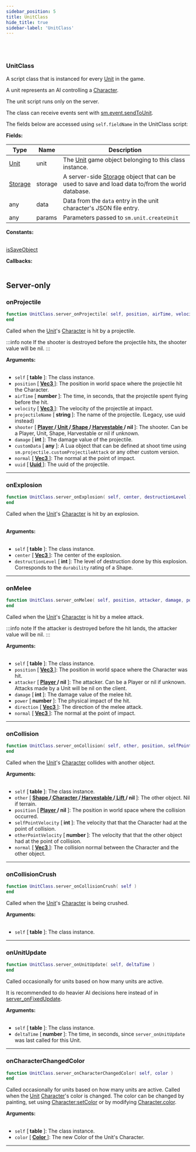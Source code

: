 ```yaml
---
sidebar_position: 5
title: UnitClass
hide_title: true
sidebar-label: 'UnitClass'
---
```


<br></br>

### UnitClass
A script class that is instanced for every [Unit](/docs/lua/game_script_env/userdata/Unit) in the game.

A unit represents an AI controlling a [Character](/docs/lua/game_script_env/userdata/Character).

The unit script runs only on the server.

The class can receive events sent with [sm.event.sendToUnit](/docs/lua/game_script_env/static_functions/sm.event#sendtounit).

The fields below are accessed using <code>self.fieldName</code> in the UnitClass script:

<strong>Fields:</strong>

| Type        | Name           | Description |
| ----------- | -----------    | ----------- |
| [Unit](/docs/lua/game_script_env/userdata/Unit) | unit | The [Unit](/docs/lua/game_script_env/userdata/Unit) game object belonging to this class instance. |
| [Storage](/docs/lua/game_script_env/userdata/Storage) | storage | A server-side [Storage](/docs/lua/game_script_env/userdata/Storage) object that can be used to save and load data to/from the world database. |
| any | data | Data from the <code>data</code> entry in the unit character's JSON file entry. |
| any | params | Parameters passed to <code>sm.unit.createUnit</code> |

<strong>Constants:</strong> <br></br>

[isSaveObject](/docs/lua/game_script_env/Constants#unitclass)

<strong>Callbacks:</strong> <br></br>

## Server-only

### onProjectile

```lua
function UnitClass.server_onProjectile( self, position, airTime, velocity, projectileName, shooter, damage, customData, normal, uuid )
end
```
Called when the [Unit](/docs/lua/game_script_env/userdata/Unit)'s [Character](/docs/lua/game_script_env/userdata/Character) is hit by a projectile.

:::info note
If the shooter is destroyed before the projectile hits, the shooter value will be nil.
:::

<strong>Arguments:</strong> <br></br>

- <code>self</code> [<strong> table </strong>]: The class instance.
- <code>position</code> [<strong> <a href="/docs/lua/game_script_env/userdata/Vec3"> Vec3 </a> </strong>]: The position in world space where the projectile hit the Character.
- <code>airTime</code> [<strong> number </strong>]: The time, in seconds, that the projectile spent flying before the hit.
- <code>velocity</code> [<strong> <a href="/docs/lua/game_script_env/userdata/Vec3"> Vec3 </a> </strong>]: The velocity of the projectile at impact.
- <code>projectileName</code> [<strong> string </strong>]: The name of the projectile. (Legacy, use uuid instead)
- <code>shooter</code> [<strong> <a href="/docs/lua/game_script_env/userdata/Player"> Player </a>/<a href="/docs/lua/game_script_env/userdata/Unit"> Unit </a>/<a href="/docs/lua/game_script_env/userdata/Shape"> Shape </a>/<a href="/docs/lua/game_script_env/userdata/Harvestable"> Harvestable </a>/ nil </strong>]: The shooter. Can be a Player, Unit, Shape, Harvestable or nil if unknown.
- <code>damage</code> [<strong> int </strong>]: The damage value of the projectile.
- <code>customData</code> [<strong> any </strong>]: A Lua object that can be defined at shoot time using <code>sm.projectile.customProjectileAttack</code> or any other custom version.
- <code>normal</code> [<strong> <a href="/docs/lua/game_script_env/userdata/Vec3"> Vec3 </a> </strong>]: The normal at the point of impact.
- <code>uuid</code> [<strong> <a href="/docs/lua/game_script_env/userdata/Uuid"> Uuid </a> </strong>]: The uuid of the projectile.

---

### onExplosion

```lua
function UnitClass.server_onExplosion( self, center, destructionLevel )
end
```
Called when the [Unit](/docs/lua/game_script_env/userdata/Unit)'s [Character](/docs/lua/game_script_env/userdata/Character) is hit by an explosion. <br></br>

<strong>Arguments:</strong> <br></br>

- <code>self</code> [<strong> table </strong>]: The class instance.
- <code>center</code> [<strong> <a href="/docs/lua/game_script_env/userdata/Vec3"> Vec3 </a> </strong>]: The center of the explosion.
- <code>destructionLevel</code> [<strong> int </strong>]: The level of destruction done by this explosion. Corresponds to the <code>durability</code> rating of a Shape.

---

### onMelee

```lua
function UnitClass.server_onMelee( self, position, attacker, damage, power, direction, normal )
end
```
Called when the [Unit](/docs/lua/game_script_env/userdata/Unit)'s [Character](/docs/lua/game_script_env/userdata/Character) is hit by a melee attack.

:::info note
If the attacker is destroyed before the hit lands, the attacker value will be nil.
:::

<strong>Arguments:</strong> <br></br>

- <code>self</code> [<strong> table </strong>]: The class instance.
- <code>position</code> [<strong> <a href="/docs/lua/game_script_env/userdata/Vec3"> Vec3 </a> </strong>]: The position in world space where the Character was hit.
- <code>attacker</code> [<strong> <a href="/docs/lua/game_script_env/userdata/Player"> Player </a>/ nil </strong>]: The attacker. Can be a Player or nil if unknown. Attacks made by a Unit will be nil on the client.
- <code>damage</code> [<strong> int </strong>]: The damage value of the melee hit.
- <code>power</code> [<strong> number </strong>]: The physical impact of the hit.
- <code>direction</code> [<strong> <a href="/docs/lua/game_script_env/userdata/Vec3"> Vec3 </a> </strong>]: The direction of the melee attack.
- <code>normal</code> [<strong> <a href="/docs/lua/game_script_env/userdata/Vec3"> Vec3 </a> </strong>]: The normal at the point of impact.

---

### onCollision

```lua
function UnitClass.server_onCollision( self, other, position, selfPointVelocity, otherPointVelocity, normal )
end
```
Called when the [Unit](/docs/lua/game_script_env/userdata/Unit)'s [Character](/docs/lua/game_script_env/userdata/Character) collides with another object.

<strong>Arguments:</strong> <br></br>

- <code>self</code> [<strong> table </strong>]: The class instance.
- <code>other</code> [<strong> <a href="/docs/lua/game_script_env/userdata/Shape"> Shape </a>/<a href="/docs/lua/game_script_env/userdata/Character"> Character </a>/<a href="/docs/lua/game_script_env/userdata/Harvestable"> Harvestable </a>/<a href="/docs/lua/game_script_env/userdata/Lift"> Lift </a>/ nil </strong>]: The other object. Nil if terrain.
- <code>position</code> [<strong> <a href="/docs/lua/game_script_env/userdata/Player"> Player </a>/ nil </strong>]: The position in world space where the collision occurred.
- <code>selfPointVelocity</code> [<strong> int </strong>]: The velocity that that the Character had at the point of collision.
- <code>otherPointVelocity</code> [<strong> number </strong>]: The velocity that that the other object had at the point of collision.
- <code>normal</code> [<strong> <a href="/docs/lua/game_script_env/userdata/Vec3"> Vec3 </a> </strong>]: The collision normal between the Character and the other object.

---

### onCollisionCrush

```lua
function UnitClass.server_onCollisionCrush( self )
end
```
Called when the [Unit](/docs/lua/game_script_env/userdata/Unit)'s [Character](/docs/lua/game_script_env/userdata/Character) is being crushed.

<strong>Arguments:</strong> <br></br>

- <code>self</code> [<strong> table </strong>]: The class instance.

---

### onUnitUpdate

```lua
function UnitClass.server_onUnitUpdate( self, deltaTime )
end
```
Called occasionally for units based on how many units are active.

It is recommended to do heavier AI decisions here instead of in [server_onFixedUpdate](/docs/lua/game_script_env/classes/CommonCallbacks#onfixedupdate).

<strong>Arguments:</strong> <br></br>

- <code>self</code> [<strong> table </strong>]: The class instance.
- <code>deltaTime</code> [<strong> number </strong>]: The time, in seconds, since <code>server_onUnitUpdate</code> was last called for this Unit.

---

### onCharacterChangedColor

```lua
function UnitClass.server_onCharacterChangedColor( self, color )
end
```
Called occasionally for units based on how many units are active.
Called when the [Unit](/docs/lua/game_script_env/userdata/Unit) [Character](/docs/lua/game_script_env/userdata/Character)'s color is changed.
The color can be changed by painting, set using [Character:setColor](/docs/lua/game_script_env/userdata/Character#setcolor) or by modifying [Character.color](/docs/lua/game_script_env/userdata/Character).

<strong>Arguments:</strong> <br></br>

- <code>self</code> [<strong> table </strong>]: The class instance.
- <code>color</code> [<strong> <a href="/docs/lua/game_script_env/userdata/Color"> Color </a> </strong>]: The new Color of the Unit's Character.

---